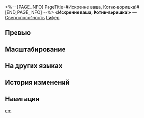<%-- [PAGE_INFO]
PageTitle=#Искренне ваша, Котик-воришка!#
[END_PAGE_INFO] --%>
{{Навык Инфобокс
|Название         = Искренне ваша, Котик-воришка!
|Изображение      = Навык Искренне ваша, Котик-воришка!.png
|Персонаж         = Цифер
|Тип              = Сверхспособность
|Тэг              = Взрывная атака
|УронСтойк        = 30 (основная цель)<br />20
|ЭнергияГен       = 5
|Энергия          = 130
|Длительность     = 
|Описание         = Наносит выбранному противнику квантовый урон, равный {{Цвет|Выделенный|60%—132%}} от силы атаки Цифер. После этого наносит выбранному противнику {{Доп эффект|истинный урон}}, равный 25% от записанного талантом Цифер количества урона, а также наносит выбранному противнику и соседним целям квантовый урон, равный {{Цвет|Выделенный|20%—44%}} от силы атаки Цифер, и {{Доп эффект|истинный урон}}, равный 75% от записанного талантом Цифер количества урона. Этот {{Доп эффект|истинный урон}} распределяется между всеми поражёнными умением целями.
|Свойство1        = 
|Масштабирование1 = 
}}
'''«Искренне ваша, Котик-воришка!»''' — [[Сверхспособность]] [[Цифер]].

==Превью==
{{Превью
|Файл = Искренне ваша, Котик-воришка! Превью
}}

==Масштабирование==
{{Масштабирование навыка
|60%;66%;72%;78%;84%;90%;97.5%;105%;112.5%;120%;126%;132%;138%;144%;150%
|20%;22%;24%;26%;28%;30%;32.5%;35%;37.5%;40%;42%;44%;46%;48%;50%
}}

==На других языках==
{{На других языках
|en   = Yours Truly, Kitty Phantom Thief!
|zhs  = 猫咪怪盗，敬上！
|zht  = 貓咪怪盜，敬上！
|ja   = {{Rubi|怪盗|かいとう}}ニャンコ、{{Rubi|参上|さんじょう}}！
|ko   = 고양이 괴도 드림!
|es   = ¡Saludos de la ladrona gata!
|fr   = Bien à toi, la chatte voleuse fantôme&nbsp;!
|ru   = Искренне ваша, Котик-воришка!
|th   = Yours Truly, Kitty Phantom Thief!
|vi   = Mèo Tặc, Kính Bút!
|de   = Mit freundlichen Grüßen, Katzenphantomdiebin!
|id   = Yours Truly, Kitty Phantom Thief!
|pt   = Com Carinho, Ladra Fantasma Gatinha!
}}

==История изменений==
{{История изменений|3.5}}

==Навигация==
{{Навык Навбокс|Цифер}}

[[en:]]